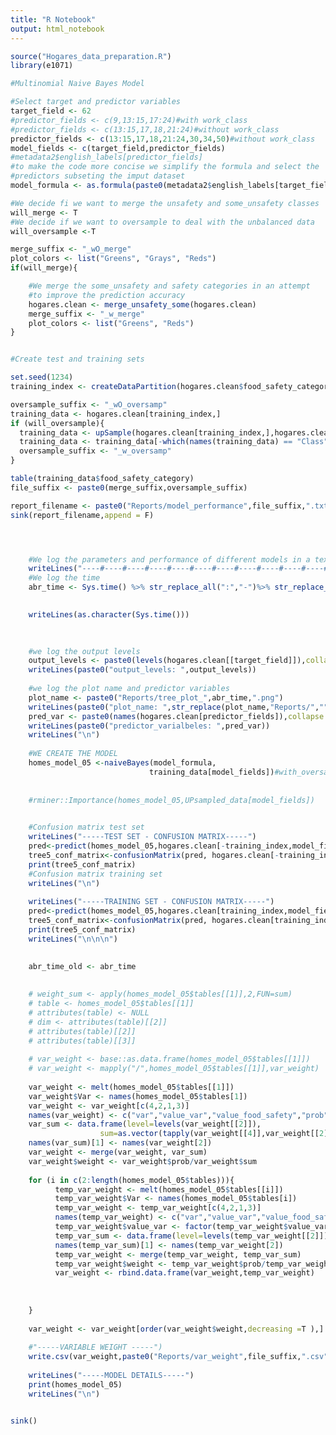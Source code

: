 ```yaml
---
title: "R Notebook"
output: html_notebook
---
```


```r
source("Hogares_data_preparation.R")
library(e1071)
```


```r
#Multinomial Naive Bayes Model

#Select target and predictor variables
target_field <- 62
#predictor_fields <- c(9,13:15,17:24)#with work_class
#predictor_fields <- c(13:15,17,18,21:24)#without work_class
predictor_fields <- c(13:15,17,18,21:24,30,34,50)#without work_class
model_fields <- c(target_field,predictor_fields)
#metadata2$english_labels[predictor_fields]
#to make the code more concise we simplify the formula and select the 
#predictors subseting the imput dataset
model_formula <- as.formula(paste0(metadata2$english_labels[target_field],"~."))

```
```r
#We decide fi we want to merge the unsafety and some_unsafety classes
will_merge <- T
#We decide if we want to oversample to deal with the unbalanced data
will_oversample <-T

merge_suffix <- "_wO_merge"
plot_colors <- list("Greens", "Grays", "Reds")
if(will_merge){

    #We merge the some_unsafety and safety categories in an attempt
    #to improve the prediction accuracy
    hogares.clean <- merge_unsafety_some(hogares.clean)
    merge_suffix <- "_w_merge"
    plot_colors <- list("Greens", "Reds")
}


#Create test and training sets

set.seed(1234)
training_index <- createDataPartition(hogares.clean$food_safety_category,p=0.7,list = F)

oversample_suffix <- "_wO_oversamp"
training_data <- hogares.clean[training_index,]
if (will_oversample){
  training_data <- upSample(hogares.clean[training_index,],hogares.clean[training_index,                                                                   target_field])
  training_data <- training_data[-which(names(training_data) == "Class")]
  oversample_suffix <- "_w_oversamp"
}

table(training_data$food_safety_category)
file_suffix <- paste0(merge_suffix,oversample_suffix)

```


```r
report_filename <- paste0("Reports/model_performance",file_suffix,".txt")
sink(report_filename,append = F)




    #We log the parameters and performance of different models in a text file
    writeLines("----#----#----#----#----#----#----#----#----#----#----#----#----")
    #We log the time
    abr_time <- Sys.time() %>% str_replace_all(":","-")%>% str_replace_all(" ","_")
    

    writeLines(as.character(Sys.time()))
    

    
    #we log the output levels
    output_levels <- paste0(levels(hogares.clean[[target_field]]),collapse = ", ")
    writeLines(paste0("output_levels: ",output_levels))
    
    #we log the plot name and predictor variables
    plot_name <- paste0("Reports/tree_plot_",abr_time,".png")
    writeLines(paste0("plot_name: ",str_replace(plot_name,"Reports/","")))
    pred_var <- paste0(names(hogares.clean[predictor_fields]),collapse = ", ")
    writeLines(paste0("predictor_varialbeles: ",pred_var))
    writeLines("\n")
    
    #WE CREATE THE MODEL
    homes_model_05 <-naiveBayes(model_formula,
                               training_data[model_fields])#with_oversampling
    
    
    #rminer::Importance(homes_model_05,UPsampled_data[model_fields])

    
    #Confusion matrix test set
    writeLines("-----TEST SET - CONFUSION MATRIX-----")
    pred<-predict(homes_model_05,hogares.clean[-training_index,model_fields],type = "class")
    tree5_conf_matrix<-confusionMatrix(pred, hogares.clean[-training_index,target_field])
    print(tree5_conf_matrix)
    #Confusion matrix training set
    writeLines("\n")
    
    writeLines("-----TRAINING SET - CONFUSION MATRIX-----")
    pred<-predict(homes_model_05,hogares.clean[training_index,model_fields],type = "class")
    tree5_conf_matrix<-confusionMatrix(pred, hogares.clean[training_index,target_field])
    print(tree5_conf_matrix)
    writeLines("\n\n\n")
    

    abr_time_old <- abr_time
    
    
    # weight_sum <- apply(homes_model_05$tables[[1]],2,FUN=sum)
    # table <- homes_model_05$tables[[1]]
    # attributes(table) <- NULL
    # dim <- attributes(table)[[2]]
    # attributes(table)[[2]]
    # attributes(table)[[3]]
  
    # var_weight <- base::as.data.frame(homes_model_05$tables[[1]])
    # var_weight <- mapply("/",homes_model_05$tables[[1]],var_weight)
    
    var_weight <- melt(homes_model_05$tables[[1]])
    var_weight$Var <- names(homes_model_05$tables[1])
    var_weight <- var_weight[c(4,2,1,3)]
    names(var_weight) <- c("var","value_var","value_food_safety","prob")
    var_sum <- data.frame(level=levels(var_weight[[2]]),
                    sum=as.vector(tapply(var_weight[[4]],var_weight[[2]],sum)))
    names(var_sum)[1] <- names(var_weight[2])
    var_weight <- merge(var_weight, var_sum)
    var_weight$weight <- var_weight$prob/var_weight$sum
    
    for (i in c(2:length(homes_model_05$tables))){
          temp_var_weight <- melt(homes_model_05$tables[[i]])
          temp_var_weight$Var <- names(homes_model_05$tables[i])
          temp_var_weight <- temp_var_weight[c(4,2,1,3)]
          names(temp_var_weight) <- c("var","value_var","value_food_safety","prob")
          temp_var_weight$value_var <- factor(temp_var_weight$value_var)
          temp_var_sum <- data.frame(level=levels(temp_var_weight[[2]]),        sum=as.vector(tapply(temp_var_weight[[4]],temp_var_weight[[2]],sum)))
          names(temp_var_sum)[1] <- names(temp_var_weight[2])
          temp_var_weight <- merge(temp_var_weight, temp_var_sum)
          temp_var_weight$weight <- temp_var_weight$prob/temp_var_weight$sum
          var_weight <- rbind.data.frame(var_weight,temp_var_weight)
          
          
      
    }
    
    var_weight <- var_weight[order(var_weight$weight,decreasing =T ),]
    
    #"-----VARIABLE WEIGHT -----")
    write.csv(var_weight,paste0("Reports/var_weight",file_suffix,".csv"))
    
    writeLines("-----MODEL DETAILS-----")
    print(homes_model_05)
    writeLines("\n")


sink()

```


